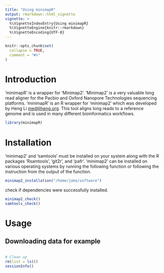 ```yaml
---
title: "Using minimapR"
output: rmarkdown::html_vignette
vignette: >
  %\VignetteIndexEntry{Using minimapR}
  %\VignetteEngine{knitr::rmarkdown}
  %\VignetteEncoding{UTF-8}
---
```


```r
knitr::opts_chunk$set(
  collapse = TRUE,
  comment = "#>"
)
```

# Introduction
'minimapR' is a wrapper for 'Minimap2'. 'Minimap2' is a very valuable long read aligner for the Pacbio and Oxford Nanopore Technologies sequencing platforms. 'minimapR' is an R wrapper for 'minimap2' which was developed by Heng Li <me@liheng.org>. This tool aligns long reads to a reference genome and is used in many different bioinformatics workflows. 

```r
library(minimapR)
```


# Installation
'minimap2' and 'samtools' must be installed on your system along with the R packages 'Rsamtools', 'git2r', and 'pafr'. 'minimap2' can be installed on various operating systems by running the following function or following the instruction from the output of the function.
```r
minimap2_installation("/home/jake/software")
````

check if dependencies were successfully installed.
```r
minimap2_check()
samtools_check()
```

# Usage
## Downloading data for example
```r

```

```r
# Clean up
rm(list = ls())
sessionInfo()
```